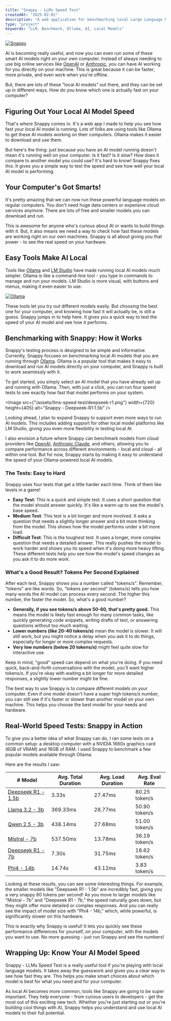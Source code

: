 ```yaml
---
title: "Snappy - LLMs Speed Test"
createdAt: "2025-02-01"
description: "A web application for benchmarking local Large Language Models."
type: "project"
keywords: "LLM, Benchmark, Ollama, AI, Local Models"
---
```


<a href="https://snappy.raulcarini.dev/" target="_blank">
  <Image
    src={"/assets/llms-speed-test/og-image.png"}
    width={720}
    height={405}
    alt="Snappy"
    priority
  />
</a>

AI is becoming really useful, and now you can even run some of these smart AI models right on your own computer.
Instead of always needing to use big online services like [OpenAI](https://openai.com) or [Anthropic](https://anthropic.com), you can have AI working for you directly on your machine.
This is great because it can be faster, more private, and even work when you're offline.

But, there are lots of these "local AI models" out there, and they can be set up in different ways. How do you know which one is actually fast on your computer?

## Figuring Out Your Local AI Model Speed

That's where Snappy comes in. It's a web app I made to help you see how fast your local AI model is running.
Lots of folks are using tools like Ollama to get these AI models working on their computers. Ollama makes it easier to download and use them.

But here's the thing: just because you have an AI model running doesn't mean it's running well on your computer.
Is it fast? Is it slow? How does it compare to another model you could use? It's hard to know!
Snappy fixes this. It gives you a simple way to test the speed and see how well your local AI model is performing.

## Your Computer's Got Smarts!

It's pretty amazing that we can now run these powerful language models on regular computers. You don't need huge data centers or expensive cloud services anymore.
There are lots of free and smaller models you can download and run.

This is awesome for anyone who's curious about AI or wants to build things with it.
But, it also means we need a way to check how fast these models are working right on our own machines.
Snappy is all about giving you that power - to see the real speed on your hardware.

## Easy Tools Make AI Local

Tools like [Ollama](https://ollama.com) and [LM Studio](https://lmstudio.ai) have made running local AI models much simpler.
Ollama is like a command-line tool - you type in commands to manage and run your models.
LM Studio is more visual, with buttons and menus, making it even easier to use.

<a href="https://ollama.com" target="_blank">
  <Image
    src={"/assets/llms-speed-test/ollama.png"}
    width={720}
    height={339}
    alt="Ollama"
  />
</a>

These tools let you try out different models easily. But choosing the best one for your computer, and knowing how fast it will actually be, is still a guess.
Snappy jumps in to help here. It gives you a quick way to test the speed of your AI model and see how it performs.

## Benchmarking with Snappy: How it Works

Snappy's testing process is designed to be simple and informative. Currently, Snappy focuses on benchmarking local AI models that you are running through [Ollama](https://ollama.com).
Ollama is a popular tool that makes it easy to download and run AI models directly on your computer, and Snappy is built to work seamlessly with it.

To get started, you simply select an AI model that you have already set up and running with Ollama.
Then, with just a click, you can run four speed tests to see exactly how fast that model performs on your system.

<Image
  src={"/assets/llms-speed-test/deepseek-r1.png"}
  width={720}
  height={405}
  alt="Snappy - Deepseek-R1:1.5b"
/>

Looking ahead, I plan to expand Snappy to support even more ways to run AI models.
This includes adding support for other local model platforms like LM Studio, giving you even more flexibility in testing local AI.

I also envision a future where Snappy can benchmark models from cloud providers like [OpenAI](https://openai.com), [Anthropic Claude](https://anthropic.com), and others, allowing you to compare performance across different environments - local and cloud - all within one tool.
But for now, Snappy starts by making it easy to understand the speed of your Ollama-powered local AI models.

### The Tests: Easy to Hard

Snappy uses four tests that get a little harder each time. Think of them like levels in a game!

- **Easy Test**: This is a quick and simple test. It uses a short question that the model should answer quickly. It's like a warm-up to see the model's base speed.
- **Medium Test**: This test is a bit longer and more involved. It asks a question that needs a slightly longer answer and a bit more thinking from the model. This shows how the model performs under a bit more load.
- **Difficult Test**: This is the toughest test. It uses a longer, more complex question that needs a detailed answer. This really pushes the model to work harder and shows you its speed when it's doing more heavy lifting.
  These different tests help you see how the model's speed changes as you ask it to do more work.

### What's a Good Result? Tokens Per Second Explained

After each test, Snappy shows you a number called "tokens/s".
Remember, "tokens" are like words. So, "tokens per second" (tokens/s) tells you how many words the AI model can process every second.
The higher this number, the faster the model. So, what's a good number?

- **Generally, if you see tokens/s above 50-60, that's pretty good.**
  This means the model is likely fast enough for many common tasks, like quickly generating code snippets, writing drafts of text, or answering questions without too much waiting.
- **Lower numbers (like 20-40 tokens/s)** mean the model is slower. It will still work, but you might notice a delay when you ask it to do things, especially for longer or more complex requests.
- **Very low numbers (below 20 tokens/s)** might feel quite slow for interactive use.

Keep in mind, "good" speed can depend on what you're doing.
If you need quick, back-and-forth conversations with the model, you'll want higher tokens/s.
If you're okay with waiting a bit longer for more detailed responses, a slightly lower number might be fine.

The best way to use Snappy is to compare different models on your computer.
Even if one model doesn't have a super high tokens/s number, you can still see if it's faster or slower than another model on your own machine.
This helps you choose the best model for your needs and hardware.

## Real-World Speed Tests: Snappy in Action

To give you a better idea of what Snappy can do, I ran some tests on a common setup: a desktop computer with a NVIDIA 1660s graphics card (6GB of VRAM) and 16GB of RAM.
I used Snappy to benchmark a few popular models available through Ollama.

Here are the results I saw:

| # Model                                                           | Avg. Total Duration | Avg. Load Duration | Avg. Eval Rate |
| ----------------------------------------------------------------- | ------------------- | ------------------ | -------------- |
| [Deepseek R1 - 1.5b](https://ollama.com/library/deepseek-r1:1.5b) | 3.33s               | 27.47ms            | 80.25 token/s  |
| [Llama 3.2 - 3b](https://ollama.com/library/llama3.2:3b)          | 369.33ms            | 28.77ms            | 50.90 token/s  |
| [Qwen 2.5 - 3b](https://ollama.com/library/qwen2.5:3b)            | 438.14ms            | 27.68ms            | 51.00 token/s  |
| [Mistral - 7b](https://ollama.com/library/mistral:7b)             | 537.50ms            | 13.78ms            | 36.19 token/s  |
| [Deepseek R1 - 7b](https://ollama.com/library/deepseek-r1:7b)     | 7.30s               | 31.75ms            | 18.62 token/s  |
| [Phi4 - 14b](https://ollama.com/library/phi4:14b)                 | 14.74s              | 43.12ms            | 3.83 token/s   |

Looking at these results, you can see some interesting things.
For example, the smaller models like "Deepseek R1 - 1.5b" are incredibly fast, giving you a very snappy 80 tokens per second!
As you move to larger models like "Mistral - 7b" and "Deepseek R1 - 7b," the speed naturally goes down, but they might offer more detailed or complex responses.
And you can really see the impact of model size with "Phi4 - 14b," which, while powerful, is significantly slower on this hardware.

This is exactly why Snappy is useful! It lets you quickly see these performance differences for yourself, on your computer, with the models you want to use.
No more guessing - just run Snappy and see the numbers!

## Wrapping Up: Know Your AI Model Speed

Snappy - LLMs Speed Test is a really useful tool if you're playing with local language models.
It takes away the guesswork and gives you a clear way to see how fast they are.
This helps you make smart choices about which model is best for what you need and for your computer.

As local AI becomes more common, tools like Snappy are going to be super
important. They help everyone - from curious users to developers - get the most
out of this exciting new tech. Whether you're just starting out or you're
building cool things with AI, Snappy helps you understand and use local AI
models to their full potential.
